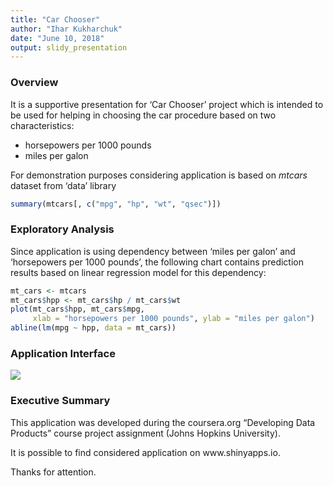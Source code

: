 ```yaml
---
title: "Car Chooser"
author: "Ihar Kukharchuk"
date: "June 10, 2018"
output: slidy_presentation
---
```


### Overview

It is a supportive presentation for 'Car Chooser' project which is intended to
be used for helping in choosing the car procedure based on two characteristics:

* horsepowers per 1000 pounds
* miles per galon

For demonstration purposes considering application is based on *mtcars* dataset
from 'data' library

```r
summary(mtcars[, c("mpg", "hp", "wt", "qsec")])
```

### Exploratory Analysis

Since application is using dependency between 'miles per galon' and 'horsepowers
per 1000 pounds', the following chart contains prediction results based on
linear regression model for this dependency:

```r
mt_cars <- mtcars
mt_cars$hpp <- mt_cars$hp / mt_cars$wt
plot(mt_cars$hpp, mt_cars$mpg,
     xlab = "horsepowers per 1000 pounds", ylab = "miles per galon")
abline(lm(mpg ~ hpp, data = mt_cars))
```

### Application Interface

![](application_interface_small.png)

### Executive Summary

This application was developed during the coursera.org "Developing Data
Products" course project assignment (Johns Hopkins University).

It is possible to find considered application on www.shinyapps.io.

Thanks for attention.